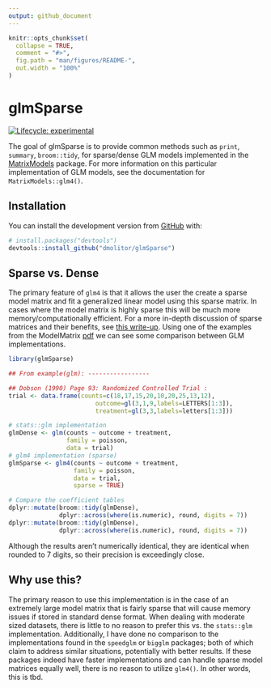 ```yaml
---
output: github_document
---
```


<!-- README.md is generated from README.Rmd. Please edit that file -->

```r
knitr::opts_chunk$set(
  collapse = TRUE,
  comment = "#>",
  fig.path = "man/figures/README-",
  out.width = "100%"
)
```

# glmSparse

<!-- badges: start -->
[![Lifecycle: experimental](https://img.shields.io/badge/lifecycle-experimental-orange.svg)](https://lifecycle.r-lib.org/articles/stages.html#experimental)
<!-- badges: end -->

The goal of glmSparse is to provide common methods such as `print`, `summary`,
`broom::tidy`, for sparse/dense GLM models implemented in the
[MatrixModels](https://cran.r-project.org/web/packages/MatrixModels/index.html) 
package. For more information on this particular implementation of GLM models,
see the documentation for `MatrixModels::glm4()`.

## Installation

You can install the development version from [GitHub](https://github.com/) with:

``` r
# install.packages("devtools")
devtools::install_github("dmolitor/glmSparse")
```
## Sparse vs. Dense

The primary feature of `glm4` is that it allows the user the create a sparse model
matrix and fit a generalized linear model using this sparse matrix. In cases where
the model matrix is highly sparse this will be much more memory/computationally
efficient. For a more in-depth discussion of sparse matrices and their benefits, see
[this write-up](https://cran.r-project.org/web/packages/Matrix/vignettes/sparseModels.pdf).
Using one of the examples from the ModelMatrix [pdf](https://cran.r-project.org/web/packages/MatrixModels/MatrixModels.pdf)
we can see some comparison between GLM implementations.

```r
library(glmSparse)

## From example(glm): -----------------

## Dobson (1990) Page 93: Randomized Controlled Trial :
trial <- data.frame(counts=c(18,17,15,20,10,20,25,13,12),
                        outcome=gl(3,1,9,labels=LETTERS[1:3]),
                        treatment=gl(3,3,labels=letters[1:3]))

# stats::glm implementation
glmDense <- glm(counts ~ outcome + treatment, 
                family = poisson, 
                data = trial)
# glm4 implementation (sparse)
glmSparse <- glm4(counts ~ outcome + treatment, 
                  family = poisson, 
                  data = trial,
                  sparse = TRUE)

# Compare the coefficient tables
dplyr::mutate(broom::tidy(glmDense),
              dplyr::across(where(is.numeric), round, digits = 7))
dplyr::mutate(broom::tidy(glmDense),
              dplyr::across(where(is.numeric), round, digits = 7))
```
Although the results aren't numerically identical, they are identical when
rounded to 7 digits, so their precision is exceedingly close.

## Why use this?

The primary reason to use this implementation is in the case of an extremely
large model matrix that is fairly sparse that will cause memory issues if stored
in standard dense format. When dealing with moderate sized datasets, there is little
to no reason to prefer this vs. the `stats::glm` implementation. Additionally, I have
done no comparison to the implementations found in the `speedglm` or `bigglm` packages;
both of which claim to address similar situations, potentially with better results. If
these packages indeed have faster implementations and can handle sparse model matrices
equally well, there is no reason to utilize `glm4()`. In other words, this is tbd.


